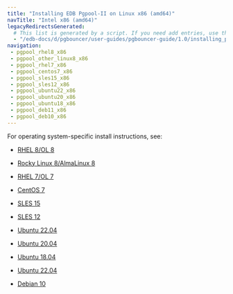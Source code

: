 ```yaml
---
title: "Installing EDB Pgpool-II on Linux x86 (amd64)"
navTitle: "Intel x86 (amd64)"
legacyRedirectsGenerated:
  # This list is generated by a script. If you need add entries, use the `legacyRedirects` key.
  - "/edb-docs/d/pgbouncer/user-guides/pgbouncer-guide/1.0/installing_pgbouncer_on_a_debian_or_ubuntu_host.html" 
navigation:
 - pgpool_rhel8_x86
 - pgpool_other_linux8_x86
 - pgpool_rhel7_x86
 - pgpool_centos7_x86
 - pgpool_sles15_x86
 - pgpool_sles12_x86
 - pgpool_ubuntu22_x86
 - pgpool_ubuntu20_x86
 - pgpool_ubuntu18_x86
 - pgpool_deb11_x86
 - pgpool_deb10_x86
---
```


For operating system-specific install instructions, see:

  - [RHEL 8/OL 8](pgpool_rhel8_x86)

  - [Rocky Linux 8/AlmaLinux 8](pgpool_other_linux8_x86)
  - [RHEL 7/OL 7](pgpool_rhel7_x86)
  - [CentOS 7](pgpool_centos7_x86)
  - [SLES 15](pgpool_sles15_x86)
  - [SLES 12](pgpool_sles12_x86)
  - [Ubuntu 22.04](pgpool_ubuntu22_x86)
  - [Ubuntu 20.04](pgpool_ubuntu20_x86)
  - [Ubuntu 18.04](pgpool_ubuntu18_x86)
  - [Ubuntu 22.04](06b_pgpool_ubuntu22_x86)
  - [Debian 10](pgpool_deb10_x86) 


